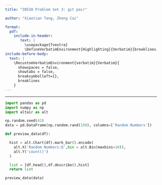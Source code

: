 ```yaml
---
title: "30538 Problem Set 3: git pair"

author: "Xiaotian Tang, Zheng Cui"

format: 
  pdf:
    include-in-header: 
       text: |
         \usepackage{fvextra}
         \DefineVerbatimEnvironment{Highlighting}{Verbatim}{breaklines,commandchars=\\\{\}}
include-before-body:
  text: |
    \RecustomVerbatimEnvironment{verbatim}{Verbatim}{
      showspaces = false,
      showtabs = false,
      breaksymbolleft={},
      breaklines
    }
---
```

---

```python
import pandas as pd
import numpy as np
import altair as alt

np.random.seed(42)
data = pd.DataFrame(np.random.rand(100), columns=['Random Numbers'])

def preview_data(df):

  hist = alt.Chart(df).mark_bar().encode(
    alt.X('Random Numbers:Q',bin = alt.Bin(maxbins=10)),
    alt.Y('count()')
  )

  list = [df.head(),df.describe(),hist]
  return list

preview_data(data)
```